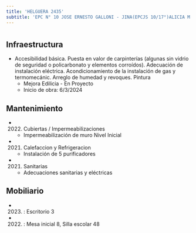 ```yaml
---
title: 'HELGUERA 2435'
subtitle: 'EPC N° 10 JOSE ERNESTO GALLONI - JINA(EPCJS 10/17°)ALICIA M.DE JUSTO) [S] - ESEA EN DANZA RAMICONE CURSO VOCACIONAL DE FOLKLORE N° 18'
---
```


#
## Infraestructura

* Accesibilidad básica. Puesta en valor de carpinterías (algunas sin vidrio de seguridad o policarbonato y elementos corroídos). Adecuación de instalación eléctrica. Acondicionamiento de la instalación de gas y termomecánic. Arreglo de humedad y revoques. Pintura 
    + Mejora Edilicia - En Proyecto 
    + Inicio de obra: 6/3/2024 






## Mantenimiento

*  (2022) Cubiertas / Impermeabilizaciones 
    + Impermeabilización de muro Nivel Inicial

*  (2021) Calefaccion y Refrigeracion 
    + Instalación de 5 purificadores

*  (2021) Sanitarias 
    + Adecuaciones sanitarias y eléctricas





## Mobiliario

*  (2023) : Escritorio 3 

*  (2022) : Mesa inicial 8, Silla escolar 48 



